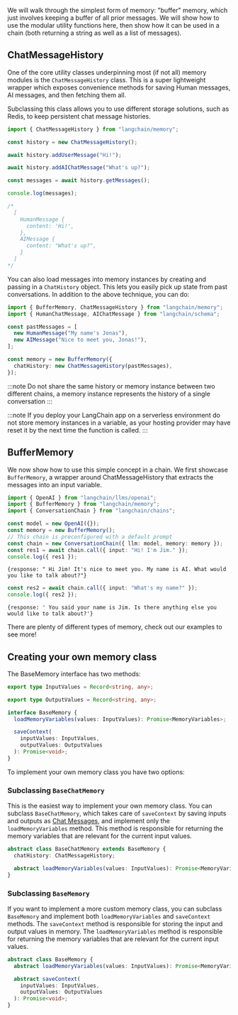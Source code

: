 We will walk through the simplest form of memory: "buffer" memory, which just involves keeping a buffer of all prior messages. We will show how to use the modular utility functions here, then show how it can be used in a chain (both returning a string as well as a list of messages).

## ChatMessageHistory
One of the core utility classes underpinning most (if not all) memory modules is the `ChatMessageHistory` class. This is a super lightweight wrapper which exposes convenience methods for saving Human messages, AI messages, and then fetching them all.

Subclassing this class allows you to use different storage solutions, such as Redis, to keep persistent chat message histories.

```typescript
import { ChatMessageHistory } from "langchain/memory";

const history = new ChatMessageHistory();

await history.addUserMessage("Hi!");

await history.addAIChatMessage("What's up?");

const messages = await history.getMessages();

console.log(messages);

/*
  [
    HumanMessage {
      content: 'Hi!',
    },
    AIMessage {
      content: "What's up?",
    }
  ]
*/
```

You can also load messages into memory instances by creating and passing in a `ChatHistory` object.
This lets you easily pick up state from past conversations. In addition to the above technique, you can do:

```typescript
import { BufferMemory, ChatMessageHistory } from "langchain/memory";
import { HumanChatMessage, AIChatMessage } from "langchain/schema";

const pastMessages = [
  new HumanMessage("My name's Jonas"),
  new AIMessage("Nice to meet you, Jonas!"),
];

const memory = new BufferMemory({
  chatHistory: new ChatMessageHistory(pastMessages),
});
```

:::note
Do not share the same history or memory instance between two different chains, a memory instance represents the history of a single conversation
:::

:::note
If you deploy your LangChain app on a serverless environment do not store memory instances in a variable, as your hosting provider may have reset it by the next time the function is called.
:::

## BufferMemory

We now show how to use this simple concept in a chain. We first showcase `BufferMemory`, a wrapper around ChatMessageHistory that extracts the messages into an input variable.

```typescript
import { OpenAI } from "langchain/llms/openai";
import { BufferMemory } from "langchain/memory";
import { ConversationChain } from "langchain/chains";

const model = new OpenAI({});
const memory = new BufferMemory();
// This chain is preconfigured with a default prompt
const chain = new ConversationChain({ llm: model, memory: memory });
const res1 = await chain.call({ input: "Hi! I'm Jim." });
console.log({ res1 });
```

```shell
{response: " Hi Jim! It's nice to meet you. My name is AI. What would you like to talk about?"}
```

```typescript
const res2 = await chain.call({ input: "What's my name?" });
console.log({ res2 });
```

```shell
{response: ' You said your name is Jim. Is there anything else you would like to talk about?'}
```

There are plenty of different types of memory, check out our examples to see more!

## Creating your own memory class

The BaseMemory interface has two methods:

```typescript
export type InputValues = Record<string, any>;

export type OutputValues = Record<string, any>;

interface BaseMemory {
  loadMemoryVariables(values: InputValues): Promise<MemoryVariables>;

  saveContext(
    inputValues: InputValues,
    outputValues: OutputValues
  ): Promise<void>;
}
```

To implement your own memory class you have two options:

### Subclassing `BaseChatMemory`

This is the easiest way to implement your own memory class. You can subclass `BaseChatMemory`, which takes care of `saveContext` by saving inputs and outputs as [Chat Messages](/docs/api/schema/classes/BaseMessage), and implement only the `loadMemoryVariables` method. This method is responsible for returning the memory variables that are relevant for the current input values.

```typescript
abstract class BaseChatMemory extends BaseMemory {
  chatHistory: ChatMessageHistory;

  abstract loadMemoryVariables(values: InputValues): Promise<MemoryVariables>;
}
```

### Subclassing `BaseMemory`

If you want to implement a more custom memory class, you can subclass `BaseMemory` and implement both `loadMemoryVariables` and `saveContext` methods. The `saveContext` method is responsible for storing the input and output values in memory. The `loadMemoryVariables` method is responsible for returning the memory variables that are relevant for the current input values.

```typescript
abstract class BaseMemory {
  abstract loadMemoryVariables(values: InputValues): Promise<MemoryVariables>;

  abstract saveContext(
    inputValues: InputValues,
    outputValues: OutputValues
  ): Promise<void>;
}
```